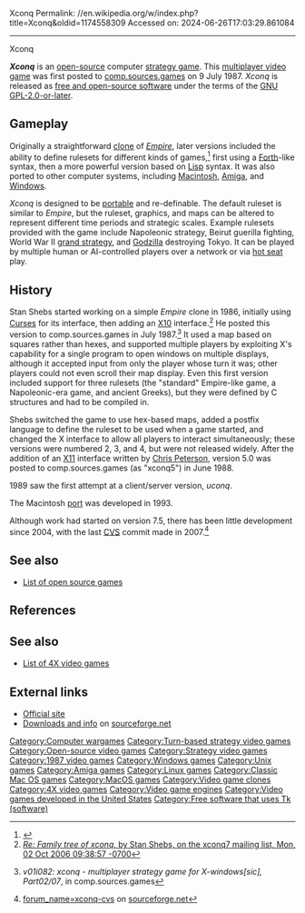Xconq
Permalink: //en.wikipedia.org/w/index.php?title=Xconq&oldid=1174558309
Accessed on: 2024-06-26T17:03:29.861084



------
Xconq
{{short description|1987 open-source strategy video game}}
{{Infobox software
|title= Xconq
|screenshot= File:Xconq.jpg
|caption= 
|developer= Stan Shebs, Greg Fisher, Robert Forsman, Alain Brossard, Michael Peters, etc.
|repo = xconq.cvs.sourceforge.net
|released= [[1987 in video gaming|1987]] (Version 1.0)
|genre= [[Single-player]], [[Multiplayer video game|multiplayer]], [[4X game|4X]], [[turn-based strategy]]
|website = 
|platform= [[Unix]]/[[Linux]]/[[X11]], [[Macintosh]], [[Amiga]] and [[Microsoft Windows|Windows]]
|license = [[GNU General Public License|GPL-2.0-or-later]]
}}

'''''Xconq''''' is an [[open-source software|open-source]] computer [[strategy game]]. This [[multiplayer video game]] was first posted to [[comp.sources.games]] on 9 July 1987.
''Xconq'' is released as [[free and open-source software]] under the terms of the [[GNU General Public License|GNU GPL-2.0-or-later]].

==Gameplay==
Originally a straightforward [[video game clone|clone]] of ''[[Empire (1977 video game)|Empire]]'', later versions included the ability to define rulesets for different kinds of games,<ref name=ucr>{{cite book | last = Rosen | first = Kenneth H. |author2=Douglas A. Host |author3=Rachel Klee |author4=Richard R. Rosinski  | title = UNIX: The Complete Reference | publisher = McGraw-Hill Professional | year = 2007 | url = https://books.google.com/books?id=2Et--84HIkwC&q=xconq&pg=PP1 | isbn= 978-0-07-226336-7 | page = 780}}</ref> first using a [[Forth (programming language)|Forth]]-like syntax, then a more powerful version based on [[Lisp programming language|Lisp]] syntax. It was also ported to other computer systems, including [[Macintosh]], [[Amiga]], and [[Microsoft Windows|Windows]].

''Xconq'' is designed to be [[porting|portable]] and re-definable. The default ruleset is similar to ''Empire'', but the ruleset, graphics, and maps can be altered to represent different time periods and strategic scales. Example rulesets provided with the game include Napoleonic strategy, Beirut guerilla fighting, World War II [[grand strategy]], and [[Godzilla]] destroying Tokyo. It can be played by multiple human or AI-controlled players over a network or via [[Hotseat (multiplayer mode)|hot seat]] play.

==History==

Stan Shebs started working on a simple ''Empire'' clone in 1986, initially using [[Curses (programming library)|Curses]] for its interface, then adding an [[X Window System|X10]] interface.<ref>[http://sources.redhat.com/ml/xconq7/2006/msg00008.html ''Re: Family tree of xconq'', by Stan Shebs, on the xconq7 mailing list, Mon, 02 Oct 2006 09:38:57 -0700]</ref> He posted this version to comp.sources.games in July 1987.<ref>{{Cite newsgroup|newsgroup=comp.sources.games|message-id=1384@tekred.TEK.COM|title=xconq - multiplayer strategy game for X-windows, Part02/07|url=https://groups.google.com/group/comp.sources.games/msg/ca34838c40c26911?dmode=source&output=gplain&noredirect}} ''v01i082: xconq - multiplayer strategy game for X-windows[sic], Part02/07'', in comp.sources.games</ref>  It used a map based on squares rather than hexes, and supported multiple players by exploiting X's capability for a single program to open windows on multiple displays, although it accepted input from only the player whose turn it was; other players could not even scroll their map display. Even this first version included support for three rulesets (the "standard" Empire-like game, a Napoleonic-era game, and ancient Greeks), but they were defined by C structures and had to be compiled in.

Shebs switched the game to use hex-based maps, added a postfix language to define the ruleset to be used when a game started, and changed the X interface to allow all players to interact simultaneously; these versions were numbered 2, 3, and 4, but were not released widely. After the addition of an [[X11]] interface written by [[Chris Peterson (developer)|Chris Peterson]], version 5.0 was posted to comp.sources.games (as "xconq5") in June 1988.

1989 saw the first attempt at a client/server version, ''uconq''.

The Macintosh [[Porting|port]] was developed in 1993.

Although work had started on version 7.5, there has been little development since 2004, with the last [[Concurrent Versions System|CVS]] commit made in 2007.<ref>[http://sourceforge.net/mailarchive/forum.php?forum_name=xconq-cvs forum_name=xconq-cvs] on [[sourceforge.net]]</ref>

==See also==
* [[List of open source games]]

==References==
{{Reflist|30em}}

==See also==
*[[List of 4X video games]]

==External links==
* [http://sourceware.org/xconq/ Official site]
* [http://xconq.sourceforge.net/ Downloads and info] on [[sourceforge.net]]

{{Video game engines}}

[[Category:Computer wargames]]
[[Category:Turn-based strategy video games]]
[[Category:Open-source video games]]
[[Category:Strategy video games]]
[[Category:1987 video games]]
[[Category:Windows games]]
[[Category:Unix games]]
[[Category:Amiga games]]
[[Category:Linux games]]
[[Category:Classic Mac OS games]]
[[Category:MacOS games]]
[[Category:Video game clones]]
[[Category:4X video games]]
[[Category:Video game engines]]
[[Category:Video games developed in the United States]]
[[Category:Free software that uses Tk (software)]]